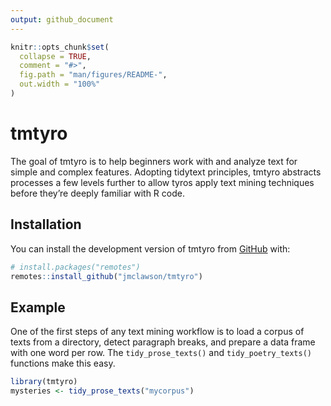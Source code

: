 ```yaml
---
output: github_document
---
```


<!-- README.md is generated from README.Rmd. Please edit that file -->

```r
knitr::opts_chunk$set(
  collapse = TRUE,
  comment = "#>",
  fig.path = "man/figures/README-",
  out.width = "100%"
)
```

# tmtyro

<!-- badges: start -->
<!-- badges: end -->

The goal of tmtyro is to help beginners work with and analyze text for simple and complex features. Adopting tidytext principles, tmtyro abstracts processes a few levels further to allow tyros apply text mining techniques before they're deeply familiar with R code. 

## Installation

You can install the development version of tmtyro from [GitHub](https://github.com/) with:

``` r
# install.packages("remotes")
remotes::install_github("jmclawson/tmtyro")
```

## Example

One of the first steps of any text mining workflow is to load a corpus of texts from a directory, detect paragraph breaks, and prepare a data frame with one word per row. The `tidy_prose_texts()` and `tidy_poetry_texts()` functions make this easy.

```r
library(tmtyro)
mysteries <- tidy_prose_texts("mycorpus")
```

